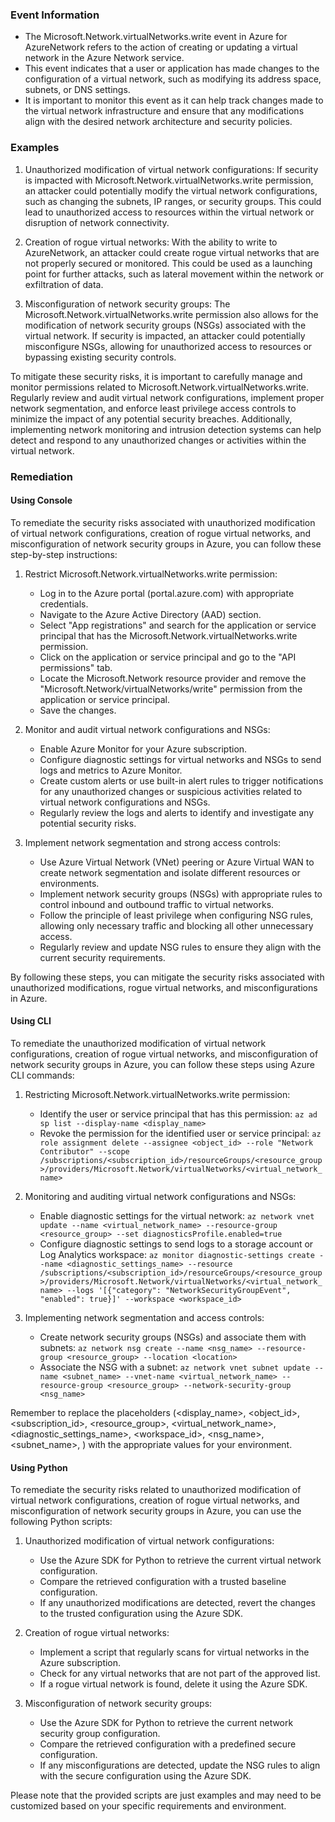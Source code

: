
### Event Information

- The Microsoft.Network.virtualNetworks.write event in Azure for AzureNetwork refers to the action of creating or updating a virtual network in the Azure Network service.
- This event indicates that a user or application has made changes to the configuration of a virtual network, such as modifying its address space, subnets, or DNS settings.
- It is important to monitor this event as it can help track changes made to the virtual network infrastructure and ensure that any modifications align with the desired network architecture and security policies.


### Examples

1. Unauthorized modification of virtual network configurations: If security is impacted with Microsoft.Network.virtualNetworks.write permission, an attacker could potentially modify the virtual network configurations, such as changing the subnets, IP ranges, or security groups. This could lead to unauthorized access to resources within the virtual network or disruption of network connectivity.

2. Creation of rogue virtual networks: With the ability to write to AzureNetwork, an attacker could create rogue virtual networks that are not properly secured or monitored. This could be used as a launching point for further attacks, such as lateral movement within the network or exfiltration of data.

3. Misconfiguration of network security groups: The Microsoft.Network.virtualNetworks.write permission also allows for the modification of network security groups (NSGs) associated with the virtual network. If security is impacted, an attacker could potentially misconfigure NSGs, allowing for unauthorized access to resources or bypassing existing security controls.

To mitigate these security risks, it is important to carefully manage and monitor permissions related to Microsoft.Network.virtualNetworks.write. Regularly review and audit virtual network configurations, implement proper network segmentation, and enforce least privilege access controls to minimize the impact of any potential security breaches. Additionally, implementing network monitoring and intrusion detection systems can help detect and respond to any unauthorized changes or activities within the virtual network.

### Remediation

#### Using Console

To remediate the security risks associated with unauthorized modification of virtual network configurations, creation of rogue virtual networks, and misconfiguration of network security groups in Azure, you can follow these step-by-step instructions:

1. Restrict Microsoft.Network.virtualNetworks.write permission:
   - Log in to the Azure portal (portal.azure.com) with appropriate credentials.
   - Navigate to the Azure Active Directory (AAD) section.
   - Select "App registrations" and search for the application or service principal that has the Microsoft.Network.virtualNetworks.write permission.
   - Click on the application or service principal and go to the "API permissions" tab.
   - Locate the Microsoft.Network resource provider and remove the "Microsoft.Network/virtualNetworks/write" permission from the application or service principal.
   - Save the changes.

2. Monitor and audit virtual network configurations and NSGs:
   - Enable Azure Monitor for your Azure subscription.
   - Configure diagnostic settings for virtual networks and NSGs to send logs and metrics to Azure Monitor.
   - Create custom alerts or use built-in alert rules to trigger notifications for any unauthorized changes or suspicious activities related to virtual network configurations and NSGs.
   - Regularly review the logs and alerts to identify and investigate any potential security risks.

3. Implement network segmentation and strong access controls:
   - Use Azure Virtual Network (VNet) peering or Azure Virtual WAN to create network segmentation and isolate different resources or environments.
   - Implement network security groups (NSGs) with appropriate rules to control inbound and outbound traffic to virtual networks.
   - Follow the principle of least privilege when configuring NSG rules, allowing only necessary traffic and blocking all other unnecessary access.
   - Regularly review and update NSG rules to ensure they align with the current security requirements.

By following these steps, you can mitigate the security risks associated with unauthorized modifications, rogue virtual networks, and misconfigurations in Azure.

#### Using CLI

To remediate the unauthorized modification of virtual network configurations, creation of rogue virtual networks, and misconfiguration of network security groups in Azure, you can follow these steps using Azure CLI commands:

1. Restricting Microsoft.Network.virtualNetworks.write permission:
   - Identify the user or service principal that has this permission: `az ad sp list --display-name <display_name>`
   - Revoke the permission for the identified user or service principal: `az role assignment delete --assignee <object_id> --role "Network Contributor" --scope /subscriptions/<subscription_id>/resourceGroups/<resource_group>/providers/Microsoft.Network/virtualNetworks/<virtual_network_name>`

2. Monitoring and auditing virtual network configurations and NSGs:
   - Enable diagnostic settings for the virtual network: `az network vnet update --name <virtual_network_name> --resource-group <resource_group> --set diagnosticsProfile.enabled=true`
   - Configure diagnostic settings to send logs to a storage account or Log Analytics workspace: `az monitor diagnostic-settings create --name <diagnostic_settings_name> --resource /subscriptions/<subscription_id>/resourceGroups/<resource_group>/providers/Microsoft.Network/virtualNetworks/<virtual_network_name> --logs '[{"category": "NetworkSecurityGroupEvent", "enabled": true}]' --workspace <workspace_id>`

3. Implementing network segmentation and access controls:
   - Create network security groups (NSGs) and associate them with subnets: `az network nsg create --name <nsg_name> --resource-group <resource_group> --location <location>`
   - Associate the NSG with a subnet: `az network vnet subnet update --name <subnet_name> --vnet-name <virtual_network_name> --resource-group <resource_group> --network-security-group <nsg_name>`

Remember to replace the placeholders (<display_name>, <object_id>, <subscription_id>, <resource_group>, <virtual_network_name>, <diagnostic_settings_name>, <workspace_id>, <nsg_name>, <subnet_name>, <location>) with the appropriate values for your environment.

#### Using Python

To remediate the security risks related to unauthorized modification of virtual network configurations, creation of rogue virtual networks, and misconfiguration of network security groups in Azure, you can use the following Python scripts:

1. Unauthorized modification of virtual network configurations:
   - Use the Azure SDK for Python to retrieve the current virtual network configuration.
   - Compare the retrieved configuration with a trusted baseline configuration.
   - If any unauthorized modifications are detected, revert the changes to the trusted configuration using the Azure SDK.

2. Creation of rogue virtual networks:
   - Implement a script that regularly scans for virtual networks in the Azure subscription.
   - Check for any virtual networks that are not part of the approved list.
   - If a rogue virtual network is found, delete it using the Azure SDK.

3. Misconfiguration of network security groups:
   - Use the Azure SDK for Python to retrieve the current network security group configuration.
   - Compare the retrieved configuration with a predefined secure configuration.
   - If any misconfigurations are detected, update the NSG rules to align with the secure configuration using the Azure SDK.

Please note that the provided scripts are just examples and may need to be customized based on your specific requirements and environment.

